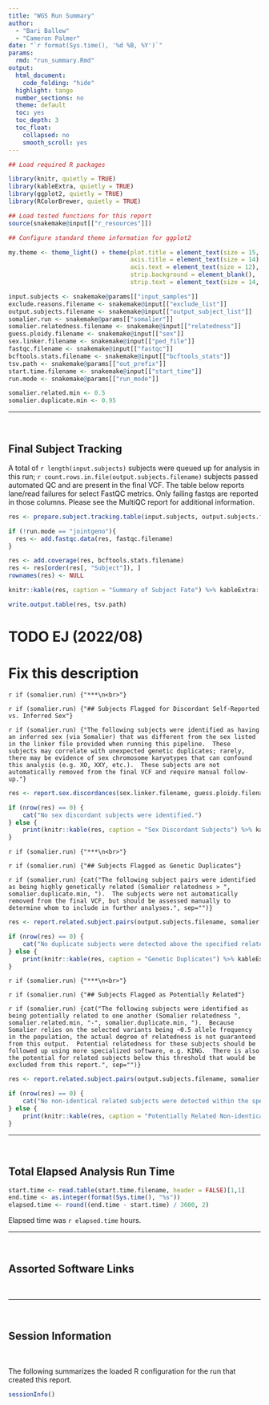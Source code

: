 ```yaml
---
title: "WGS Run Summary"
author:
  - "Bari Ballew"
  - "Cameron Palmer"
date: "`r format(Sys.time(), '%d %B, %Y')`"
params:
  rmd: "run_summary.Rmd"
output:
  html_document:
    code_folding: "hide"
  highlight: tango
  number_sections: no
  theme: default
  toc: yes
  toc_depth: 3
  toc_float:
    collapsed: no
    smooth_scroll: yes
---
```


```r
## Load required R packages

library(knitr, quietly = TRUE)
library(kableExtra, quietly = TRUE)
library(ggplot2, quietly = TRUE)
library(RColorBrewer, quietly = TRUE)
```

```r
## Load tested functions for this report
source(snakemake@input[["r_resources"]])
```

```r
## Configure standard theme information for ggplot2

my.theme <- theme_light() + theme(plot.title = element_text(size = 15, hjust = 0.5),
                                  axis.title = element_text(size = 14),
                                  axis.text = element_text(size = 12),
                                  strip.background = element_blank(),
                                  strip.text = element_text(size = 14, colour = "black"))
```

```r
input.subjects <- snakemake@params[["input_samples"]]
exclude.reasons.filename <- snakemake@input[["exclude_list"]]
output.subjects.filename <- snakemake@input[["output_subject_list"]]
somalier.run <- snakemake@params[["somalier"]]
somalier.relatedness.filename <- snakemake@input[["relatedness"]]
guess.ploidy.filename <- snakemake@input[["sex"]]
sex.linker.filename <- snakemake@input[["ped_file"]]
fastqc.filename <- snakemake@input[["fastqc"]]
bcftools.stats.filename <- snakemake@input[["bcftools_stats"]]
tsv.path <- snakemake@params[["out_prefix"]]
start.time.filename <- snakemake@input[["start_time"]]
run.mode <- snakemake@params[["run_mode"]]
```

```r
somalier.related.min <- 0.5
somalier.duplicate.min <- 0.95
```

***
<br>

## Final Subject Tracking

A total of `r length(input.subjects)` subjects were queued up for analysis in this run; `r count.rows.in.file(output.subjects.filename)` subjects passed automated QC and are present in the final VCF.  The table below reports lane/read failures for select FastQC metrics.  Only failing fastqs are reported in those columns.  Please see the MultiQC report for additional information.

```r
res <- prepare.subject.tracking.table(input.subjects, output.subjects.filename, exclude.reasons.filename)

if (!run.mode == "jointgeno"){
  res <- add.fastqc.data(res, fastqc.filename)
}

res <- add.coverage(res, bcftools.stats.filename)
res <- res[order(res[, "Subject"]), ]
rownames(res) <- NULL

knitr::kable(res, caption = "Summary of Subject Fate") %>% kableExtra::kable_styling("striped", position = "left", full_width = FALSE)

write.output.table(res, tsv.path)
```
# TODO EJ (2022/08)
# Fix this description

`r if (somalier.run) {"***\n<br>"}`

`r if (somalier.run) {"## Subjects Flagged for Discordant Self-Reported vs. Inferred Sex"}`

`r if (somalier.run) {"The following subjects were identified as having an inferred sex (via Somalier) that was different from the sex listed in the
linker file provided when running this pipeline.  These subjects may correlate with unexpected genetic duplicates; rarely, there may be evidence of
sex chromosome karyotypes that can confound this analysis (e.g. XO, XXY, etc.).  These subjects are not automatically removed from the final VCF and
require manual follow-up."}`


```r
res <- report.sex.discordances(sex.linker.filename, guess.ploidy.filename)

if (nrow(res) == 0) {
    cat("No sex discordant subjects were identified.")
} else {
    print(knitr::kable(res, caption = "Sex Discordant Subjects") %>% kableExtra::kable_styling("striped", position = "left", full_width = FALSE))
}
```

`r if (somalier.run) {"***\n<br>"}`

`r if (somalier.run) {"## Subjects Flagged as Genetic Duplicates"}`

`r if (somalier.run) {cat("The following subject pairs were identified as being highly genetically related (Somalier relatedness > ",
somalier.duplicate.min, ").  The subjects were not automatically removed from the final VCF, but should be assessed manually to determine whom to
include in further analyses.", sep="")}`

```r
res <- report.related.subject.pairs(output.subjects.filename, somalier.relatedness.filename, somalier.duplicate.min, 1.0)

if (nrow(res) == 0) {
    cat("No duplicate subjects were detected above the specified relatedness cutoff.")
} else {
    print(knitr::kable(res, caption = "Genetic Duplicates") %>% kableExtra::kable_styling("striped", position = "left", full_width = FALSE))
}
```

`r if (somalier.run) {"***\n<br>"}`

`r if (somalier.run) {"## Subjects Flagged as Potentially Related"}`

`r if (somalier.run) {cat("The following subjects were identified as being potentially related to one another (Somalier relatedness ",
somalier.related.min, "-", somalier.duplicate.min, ").  Because Somalier relies on the selected variants being ~0.5 allele frequency in the population,
the actual degree of relatedness is not guaranteed from this output.  Potential relatedness for these subjects should be followed up using more
specialized software, e.g. KING.  There is also the potential for related subjects below this threshold that would be excluded from this report.",
sep="")}`

```r
res <- report.related.subject.pairs(output.subjects.filename, somalier.relatedness.filename, somalier.related.min, somalier.duplicate.min)

if (nrow(res) == 0) {
    cat("No non-identical related subjects were detected within the specified range.")
} else {
    print(knitr::kable(res, caption = "Potentially Related Non-identical Subjects") %>% kableExtra::kable_styling("striped", position = "left", full_width = FALSE))
}
```

***
<br>

## Total Elapsed Analysis Run Time

```r
start.time <- read.table(start.time.filename, header = FALSE)[1,1]
end.time <- as.integer(format(Sys.time(), "%s"))
elapsed.time <- round((end.time - start.time) / 3600, 2)
```

Elapsed time was `r elapsed.time` hours.

***
<br>

## Assorted Software Links

<br>

***
<br>

## Session Information

<br>

The following summarizes the loaded R configuration for the run that created this report.

```r
sessionInfo()
```
